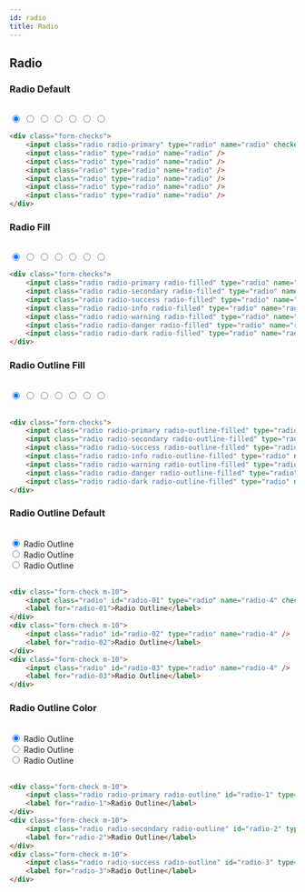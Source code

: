 ```yaml
---
id: radio
title: Radio
---
```


## Radio

### Radio Default

<br />

<div className="form-checks">
    <input className="radio radio-primary" type="radio" name="radio" checked />
    <input className="radio" type="radio" name="radio" />
    <input className="radio" type="radio" name="radio" />
    <input className="radio" type="radio" name="radio" />
    <input className="radio" type="radio" name="radio" />
    <input className="radio" type="radio" name="radio" />
    <input className="radio" type="radio" name="radio" />
</div>

```html copy showLineNumbers
<div class="form-checks">
    <input class="radio radio-primary" type="radio" name="radio" checked />
    <input class="radio" type="radio" name="radio" />
    <input class="radio" type="radio" name="radio" />
    <input class="radio" type="radio" name="radio" />
    <input class="radio" type="radio" name="radio" />
    <input class="radio" type="radio" name="radio" />
    <input class="radio" type="radio" name="radio" />
</div>
```

### Radio Fill

<br />

<div className="form-checks">
    <input className="radio radio-primary radio-filled" type="radio" name="radio-2" checked />
    <input className="radio radio-secondary radio-filled" type="radio" name="radio-2" />
    <input className="radio radio-success radio-filled" type="radio" name="radio-2" />
    <input className="radio radio-info radio-filled" type="radio" name="radio-2" />
    <input className="radio radio-warning radio-filled" type="radio" name="radio-2" />
    <input className="radio radio-danger radio-filled" type="radio" name="radio-2" />
    <input className="radio radio-dark radio-filled" type="radio" name="radio-2" />
</div>

```html copy showLineNumbers
<div class="form-checks">
    <input class="radio radio-primary radio-filled" type="radio" name="radio-2" checked />
    <input class="radio radio-secondary radio-filled" type="radio" name="radio-2" />
    <input class="radio radio-success radio-filled" type="radio" name="radio-2" />
    <input class="radio radio-info radio-filled" type="radio" name="radio-2" />
    <input class="radio radio-warning radio-filled" type="radio" name="radio-2" />
    <input class="radio radio-danger radio-filled" type="radio" name="radio-2" />
    <input class="radio radio-dark radio-filled" type="radio" name="radio-2" />
</div>
```

### Radio Outline Fill

<br />

<div className="form-checks">
    <input className="radio radio-primary radio-outline-filled" type="radio" name="radio-3" checked />
    <input className="radio radio-secondary radio-outline-filled" type="radio" name="radio-3" />
    <input className="radio radio-success radio-outline-filled" type="radio" name="radio-3" />
    <input className="radio radio-info radio-outline-filled" type="radio" name="radio-3" />
    <input className="radio radio-warning radio-outline-filled" type="radio" name="radio-3" />
    <input className="radio radio-danger radio-outline-filled" type="radio" name="radio-3" />
    <input className="radio radio-dark radio-outline-filled" type="radio" name="radio-3" />
</div>

<br />

```html copy showLineNumbers
<div class="form-checks">
    <input class="radio radio-primary radio-outline-filled" type="radio" name="radio-3" checked />
    <input class="radio radio-secondary radio-outline-filled" type="radio" name="radio-3" />
    <input class="radio radio-success radio-outline-filled" type="radio" name="radio-3" />
    <input class="radio radio-info radio-outline-filled" type="radio" name="radio-3" />
    <input class="radio radio-warning radio-outline-filled" type="radio" name="radio-3" />
    <input class="radio radio-danger radio-outline-filled" type="radio" name="radio-3" />
    <input class="radio radio-dark radio-outline-filled" type="radio" name="radio-3" />
</div>
```

### Radio Outline Default

<br />

<div className="form-check m-10">
    <input className="radio" id="radio-01" type="radio" name="radio-4" checked />
    <label for="radio-01">Radio Outline</label>
</div>
<div className="form-check m-10">
    <input className="radio" id="radio-02" type="radio" name="radio-4" />
    <label for="radio-02">Radio Outline</label>
</div>
<div className="form-check m-10">
    <input className="radio" id="radio-03" type="radio" name="radio-4" />
    <label for="radio-03">Radio Outline</label>
</div>

<br />

```html copy showLineNumbers
<div class="form-check m-10">
    <input class="radio" id="radio-01" type="radio" name="radio-4" checked />
    <label for="radio-01">Radio Outline</label>
</div>
<div class="form-check m-10">
    <input class="radio" id="radio-02" type="radio" name="radio-4" />
    <label for="radio-02">Radio Outline</label>
</div>
<div class="form-check m-10">
    <input class="radio" id="radio-03" type="radio" name="radio-4" />
    <label for="radio-03">Radio Outline</label>
</div>
```

### Radio Outline Color

<br />

<div className="form-check m-10">
    <input className="radio radio-primary radio-outline" id="radio-1" type="radio" name="radio-5" checked />
    <label for="radio-1">Radio Outline</label>
</div>
<div className="form-check m-10">
    <input className="radio radio-secondary radio-outline" id="radio-2" type="radio" name="radio-5" />
    <label for="radio-2">Radio Outline</label>
</div>
<div className="form-check m-10">
    <input className="radio radio-success radio-outline" id="radio-3" type="radio" name="radio-5" />
    <label for="radio-3">Radio Outline</label>
</div>

<br />

```html copy showLineNumbers
<div class="form-check m-10">
    <input class="radio radio-primary radio-outline" id="radio-1" type="radio" name="radio-5" checked />
    <label for="radio-1">Radio Outline</label>
</div>
<div class="form-check m-10">
    <input class="radio radio-secondary radio-outline" id="radio-2" type="radio" name="radio-5" />
    <label for="radio-2">Radio Outline</label>
</div>
<div class="form-check m-10">
    <input class="radio radio-success radio-outline" id="radio-3" type="radio" name="radio-5" />
    <label for="radio-3">Radio Outline</label>
</div>
```
